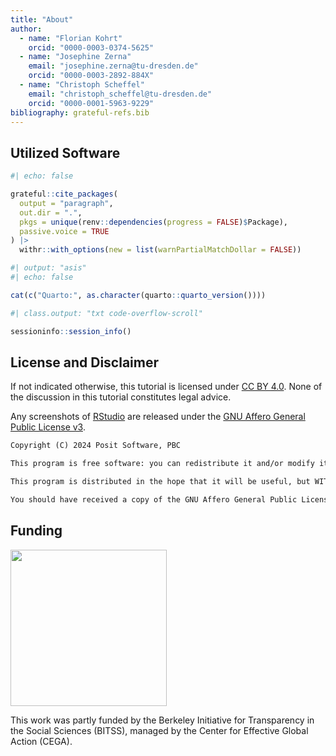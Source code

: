 ```yaml
---
title: "About"
author:
  - name: "Florian Kohrt"
    orcid: "0000-0003-0374-5625"
  - name: "Josephine Zerna"
    email: "josephine.zerna@tu-dresden.de"
    orcid: "0000-0003-2892-884X"
  - name: "Christoph Scheffel"
    email: "christoph_scheffel@tu-dresden.de"
    orcid: "0000-0001-5963-9229"
bibliography: grateful-refs.bib
---
```


## Utilized Software

```r
#| echo: false

grateful::cite_packages(
  output = "paragraph",
  out.dir = ".",
  pkgs = unique(renv::dependencies(progress = FALSE)$Package),
  passive.voice = TRUE
) |>
  withr::with_options(new = list(warnPartialMatchDollar = FALSE))
```

```r
#| output: "asis"
#| echo: false

cat(c("Quarto:", as.character(quarto::quarto_version())))
```

```r
#| class.output: "txt code-overflow-scroll"

sessioninfo::session_info()
```

## License and Disclaimer

If not indicated otherwise, this tutorial is licensed under [CC\ BY\ 4.0](https://creativecommons.org/licenses/by/4.0/). None of the discussion in this tutorial constitutes legal advice.

Any screenshots of [RStudio](https://github.com/rstudio/rstudio) are released under the [GNU Affero General Public License v3](https://www.gnu.org/licenses/gpl-3.0.html).

```.txt
Copyright (C) 2024 Posit Software, PBC

This program is free software: you can redistribute it and/or modify it under the terms of version 3 of the GNU Affero General Public License as published by the Free Software Foundation.

This program is distributed in the hope that it will be useful, but WITHOUT ANY WARRANTY; without even the implied warranty of MERCHANTABILITY or FITNESS FOR A PARTICULAR PURPOSE.  See the GNU Affero General Public License for more details.

You should have received a copy of the GNU Affero General Public License along with this program.  If not, see <https://www.gnu.org/licenses/>.
```

## Funding

::: {.column-margin}
![](images/bitss.png){width=250px}
:::

This work was partly funded by the Berkeley Initiative for Transparency in the Social Sciences (BITSS), managed by the Center for Effective Global Action (CEGA).